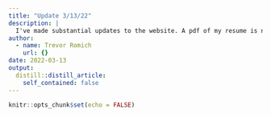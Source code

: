 ```yaml
---
title: "Update 3/13/22"
description: |
  I've made substantial updates to the website. A pdf of my resume is now available, and the project portfolio page contains links to three data manipulation and analysis projects I've done for coursework. A fourth one will be added tomorrow. Some photos will be added to the Death Valley Photos page tomorrow as well, if time permits.
author:
  - name: Trevor Romich
    url: {}
date: 2022-03-13
output:
  distill::distill_article:
    self_contained: false
---
```



```r
knitr::opts_chunk$set(echo = FALSE)
```



